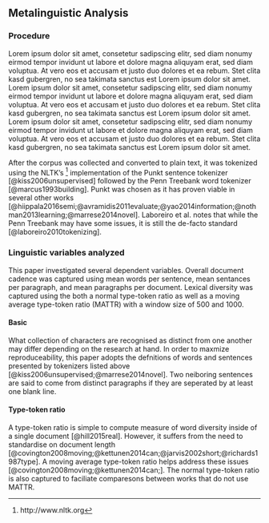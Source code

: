 ## Metalinguistic Analysis

### Procedure

Lorem ipsum dolor sit amet, consetetur sadipscing elitr, sed diam nonumy eirmod tempor invidunt ut labore et dolore magna aliquyam erat, sed diam voluptua.
At vero eos et accusam et justo duo dolores et ea rebum.
Stet clita kasd gubergren, no sea takimata sanctus est Lorem ipsum dolor sit amet.
Lorem ipsum dolor sit amet, consetetur sadipscing elitr, sed diam nonumy eirmod tempor invidunt ut labore et dolore magna aliquyam erat, sed diam voluptua.
At vero eos et accusam et justo duo dolores et ea rebum.
Stet clita kasd gubergren, no sea takimata sanctus est Lorem ipsum dolor sit amet.
Lorem ipsum dolor sit amet, consetetur sadipscing elitr, sed diam nonumy eirmod tempor invidunt ut labore et dolore magna aliquyam erat, sed diam voluptua.
At vero eos et accusam et justo duo dolores et ea rebum.
Stet clita kasd gubergren, no sea takimata sanctus est Lorem ipsum dolor sit amet.

After the corpus was collected and converted to plain text, it was tokenized using the NLTK's ^[http://www.nltk.org] implementation of the Punkt sentence tokenizer [@kiss2006unsupervised] followed by the Penn Treebank word tokenizer [@marcus1993building].
Punkt was chosen as it has proven viable in several other works [@hiippala2016semi;@avramidis2011evaluate;@yao2014information;@nothman2013learning;@marrese2014novel].
Laboreiro et al. notes that while the Penn Treebank may have some issues, it is still the de-facto standard [@laboreiro2010tokenizing].

### Linguistic variables analyzed

This paper investigated several dependent variables.
Overall document cadence was captured using mean words per sentence, mean sentances per paragraph, and mean paragraphs per document.
Lexical diversity was captured using the both a normal type-token ratio as well as a moving average type-token ratio (MATTR) with a window size of 500 and 1000.

#### Basic

What collection of characters are recognised as distinct from one another may differ depending on the research at hand.
In order to maxmize reproduceability, this paper adopts the defnitions of words and sentences presented by tokenizers listed above [@kiss2006unsupervised;@marrese2014novel].
Two neiboring sentences are said to come from distinct paragraphs if they are seperated by at least one blank line.

#### Type-token ratio

A type-token ratio is simple to compute measure of word diversity inside of a single document [@hill2015real].
However, it suffers from the need to standardise on document length [@covington2008moving;@kettunen2014can;@jarvis2002short;@richards1987type].
A moving average type-token ratio helps address these issues [@covington2008moving;@kettunen2014can;].
The normal type-token ratio is also captured to faciliate comparesons between works that do not use MATTR.
